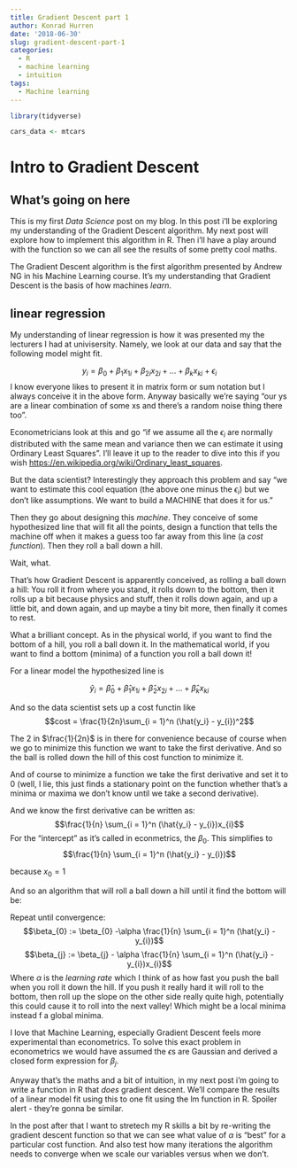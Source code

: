 ```yaml
---
title: Gradient Descent part 1
author: Konrad Hurren
date: '2018-06-30'
slug: gradient-descent-part-1
categories:
  - R
  - machine learning
  - intuition
tags:
  - Machine learning
---
```



``` r
library(tidyverse)

cars_data <- mtcars

```
# Intro to Gradient Descent 

## What's going on here

This is my first _Data Science_ post on my blog. In this post i'll be exploring my understanding of the Gradient Descent algorithm. My next post will explore how to implement this algorithm in R. Then i'll have a play around with the function so we can all see the results of some pretty cool maths.

The Gradient Descent algorithm is the first algorithm presented by Andrew NG in his Machine Learning course. It's my understanding that Gradient Descent is the basis of how machines _learn_.

## linear regression

My understanding of linear regression is how it was presented my the lecturers I had at univisersity. Namely, we look at our data and say that the following model might fit.

$$y_{i} = \beta_{0} + \beta_{1}x_{1i} + \beta_{2i}x_{2i} + ... + \beta_{k}x_{ki} + \epsilon_{i}$$
I know everyone likes to present it in matrix form or sum notation but I always conceive it in the above form. Anyway basically we're saying "our ys are a linear combination of some xs and there's a random noise thing there too".

Econometricians look at this and go "if we assume all the $\epsilon_{i}$ are normally distributed with the same mean and variance then we can estimate it using Ordinary Least Squares". I'll leave it up to the reader to dive into this if you wish <https://en.wikipedia.org/wiki/Ordinary_least_squares>.

But the data scientist? Interestingly they approach this problem and say "we want to estimate this cool equation (the above one minus the $\epsilon_{i}$) but we don't like assumptions. We want to build a  MACHINE that does it for us."

Then they go about designing this _machine_. They conceive of some hypothesized line that will fit all the points, design a function that tells the machine off when it makes a guess too far away from this line (a _cost function_). Then they roll a ball down a hill.

Wait, what.

That's how Gradient Descent is apparently conceived, as rolling a ball down a hill: You roll it from where you stand, it rolls down to the bottom, then it rolls up a bit because physics and stuff, then it rolls down again, and up a little bit, and down again, and up maybe a tiny bit more, then finally it comes to rest.

What a brilliant concept. As in the physical world, if you want to find the bottom of a hill, you roll a ball down it. In the mathematical world, if you want to find a bottom (minima) of a function you roll a ball down it!

For a linear model the hypothesized line is

$$\hat{y}_{i} = \hat{\beta}_{0} + \hat{\beta}_{1}x_{1i} + \hat{\beta}_{2}x_{2i} + ... + \hat{\beta}_{k}x_{ki}$$

And so the data scientist sets up a cost functin like $$cost = \frac{1}{2n}\sum_{i = 1}^n (\hat{y_i} - y_{i})^2$$

The 2 in $\frac{1}{2n}$ is in there for convenience because of course when we go to minimize this function we want to take the first derivative. And so the ball is rolled down the hill of this cost function to minimize it.

And of course to minimize a function we take the first derivative and set it to 0 (well, I lie, this just finds a stationary point on the function whether that's a minima or maxima we don't know until we take a second derivative). 

And we know the first derivative can be written as: $$\frac{1}{n} \sum_{i = 1}^n (\hat{y_i} - y_{i})x_{i}$$
For the "intercept" as it's called in econmetrics, the $\beta_{0}$. This simplifies to $$\frac{1}{n} \sum_{i = 1}^n (\hat{y_i} - y_{i})$$ 

because  $x_{0}= 1$




And so an algorithm that will roll a ball down a hill until it find the bottom will be:

Repeat until convergence: 
  $$\beta_{0} := \beta_{0} -\alpha \frac{1}{n} \sum_{i = 1}^n (\hat{y_i} - y_{i})$$
  $$\beta_{j} := \beta_{j} -  \alpha \frac{1}{n} \sum_{i = 1}^n (\hat{y_i} - y_{i})x_{i}$$
Where $\alpha$ is the _learning rate_ which I think of as how fast you push the ball when you roll it down the hill. If you push it really hard it will roll to the bottom, then roll up the slope on the other side really quite high, potentially this could cause it to roll into the next valley! Which might be a local minima instead f a global minima.
 
I love that Machine Learning, especially Gradient Descent feels more experimental than econometrics. To solve this exact problem in econometrics we would have assumed the $\epsilon$s are Gaussian and derived a closed form expression for $\beta_{j}$. 

Anyway that's the maths and a bit of intuition, in my next post i'm going to write a function in R that _does_ gradient descent. We'll compare the results of a linear model fit using this to one fit using the lm function in R. Spoiler alert - they're gonna be similar.

In the post after that I want to stretech my R skills a bit by re-writing the gradient descent function so that we can see what value of $\alpha$ is "best" for a particular cost function. And also test how many iterations the algorithm needs to converge when we scale our variables versus when we don't.

